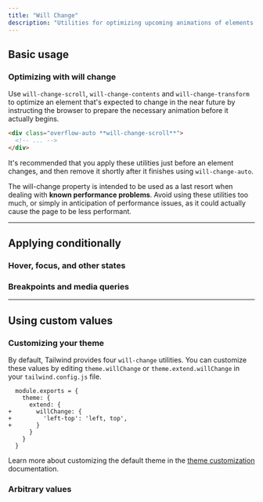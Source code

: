 ---
title: "Will Change"
description: "Utilities for optimizing upcoming animations of elements that are expected to change."
---



## Basic usage

### Optimizing with will change

Use `will-change-scroll`, `will-change-contents` and `will-change-transform` to optimize an element that's expected to change in the near future by instructing the browser to prepare the necessary animation before it actually begins.

```html
<div class="overflow-auto **will-change-scroll**">
  <!-- ... -->
</div>
```

It's recommended that you apply these utilities just before an element changes, and then remove it shortly after it finishes using `will-change-auto`.

The will-change property is intended to be used as a last resort when dealing with **known performance problems**. Avoid using these utilities too much, or simply in anticipation of performance issues, as it could actually cause the page to be less performant.

---

## <Heading ignore>Applying conditionally</Heading>

### <Heading ignore>Hover, focus, and other states</Heading>

<HoverFocusAndOtherStates defaultClass="will-change-auto" featuredClass="will-change-scroll" />

### <Heading ignore>Breakpoints and media queries</Heading>

<BreakpointsAndMediaQueries defaultClass="will-change-auto" featuredClass="will-change-scroll" />

---

## Using custom values

### Customizing your theme

By default, Tailwind provides four `will-change` utilities. You can customize these values by editing `theme.willChange` or `theme.extend.willChange` in your `tailwind.config.js` file.

```diff-js {{ filename: 'tailwind.config.js' }}
  module.exports = {
    theme: {
      extend: {
+       willChange: {
+         'left-top': 'left, top',
+       }
      }
    }
  }
```

Learn more about customizing the default theme in the [theme customization](/docs/theme#customizing-the-default-theme) documentation.

### Arbitrary values

<ArbitraryValues property="will-change" featuredClass="will-change-[top,left]" />
